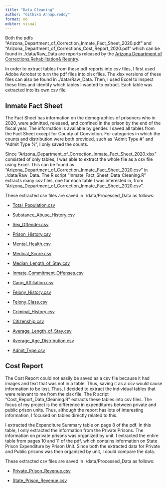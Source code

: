 ```yaml
---
title: "Data Cleaning"
author: "Githika Annapureddy"
format: md
editor: visual
---
```


Both the pdfs "Arizona_Department_of_Correction_Inmate_Fact_Sheet_2020.pdf" and "Arizona_Department_of_Corrections_Cost_Report_2020.pdf" which can be found in ./data/Raw_Data are reports released by the [Arizona Department of Corrections,](https://azlibrary.gov/sla/agency_histories/department-corrections)[Rehabilitation](https://corrections.az.gov/data-reports)[& Reentry](https://azlibrary.gov/sla/agency_histories/department-corrections).

In order to extract tables from these pdf reports into csv files, I first used Adobe Acrobat to turn the pdf files into xlsx files. The xlsx versions of these files can also be found in ./data/Raw_Data. Then, I used Excel to inspect these files and identify which tables I wanted to extract. Each table was extracted into its own csv file.

## Inmate Fact Sheet

The Fact Sheet has information on the demographics of prisoners who in 2020, were admitted, released, and confined in the prison by the end of the fiscal year. The information is available by gender. I saved all tables from the Fact Sheet except for County of Conviction. For categories in which the counts and distribution were both provided, such as "Admit Type \#" and "Admit Type %", I only saved the counts.

Since "Arizona_Department_of_Correction_Inmate_Fact_Sheet_2020.xlsx" consisted of only tables, I was able to extract the whole file as a csv file using Excel. This can be found as "Arizona_Department_of_Correction_Inmate_Fact_Sheet_2020.csv" in ./data/Raw_Data. The R script "Inmate_Fact_Sheet_Data_Cleaning.R" extracts many csv files, one for each table I was interested in, from "Arizona_Department_of_Correction_Inmate_Fact_Sheet_2020.csv".

These extracted csv files are saved in ./data/Processed_Data as follows:

-   [Total_Population.csv](https://github.com/githika99/stat_project/blob/main/Project1/data/Processed_Data/Total_Population.csv "Total_Population.csv")

-   [Substance_Abuse_History.csv](https://github.com/githika99/stat_project/blob/main/Project1/data/Processed_Data/Substance_Abuse_History.csv "Substance_Abuse_History.csv")

-   [Sex_Offender.csv](https://github.com/githika99/stat_project/blob/main/Project1/data/Processed_Data/Sex_Offender.csv "Sex_Offender.csv")

-   [Prison_History.csv](https://github.com/githika99/stat_project/blob/main/Project1/data/Processed_Data/Prison_History.csv "Prison_History.csv")

-   [Mental_Health.csv](https://github.com/githika99/stat_project/blob/main/Project1/data/Processed_Data/Mental_Health.csv "Mental_Health.csv")

-   [Medical_Score.csv](https://github.com/githika99/stat_project/blob/main/Project1/data/Processed_Data/Medical_Score.csv "Medical_Score.csv")

-   [Median_Length_of_Stay.csv](https://github.com/githika99/stat_project/blob/main/Project1/data/Processed_Data/Median_Length_of_Stay.csv "Median_Length_of_Stay.csv")

-   [Inmate_Commitment_Offenses.csv](https://github.com/githika99/stat_project/blob/main/Project1/data/Processed_Data/Inmate_Commitment_Offenses.csv "Inmate_Commitment_Offenses.csv")

-   [Gang_Affiliation.csv](https://github.com/githika99/stat_project/blob/main/Project1/data/Processed_Data/Gang_Affiliation.csv "Gang_Affiliation.csv")

-   [Felony_History.csv](https://github.com/githika99/stat_project/blob/main/Project1/data/Processed_Data/Felony_History.csv "Felony_History.csv")

-   [Felony_Class.csv](https://github.com/githika99/stat_project/blob/main/Project1/data/Processed_Data/Felony_Class.csv "Felony_Class.csv")

-   [Criminal_History.csv](https://github.com/githika99/stat_project/blob/main/Project1/data/Processed_Data/Criminal_History.csv "Criminal_History.csv")

-   [Citizenship.csv](https://github.com/githika99/stat_project/blob/main/Project1/data/Processed_Data/Citizenship.csv "Citizenship.csv")

-   [Average_Length_of_Stay.csv](https://github.com/githika99/stat_project/blob/main/Project1/data/Processed_Data/Average_Length_of_Stay.csv "Average_Length_of_Stay.csv")

-   [Average_Age_Distribution.csv](https://github.com/githika99/stat_project/blob/main/Project1/data/Processed_Data/Average_Age_Distribution.csv "Average_Age_Distribution.csv")

-   [Admit_Type.csv](https://github.com/githika99/stat_project/blob/main/Project1/data/Processed_Data/Admit_Type.csv "Admit_Type.csv")

## Cost Report

The Cost Report could not easily be saved as a csv file because it had images and text that was not in a table. Thus, saving it as a csv would cause information to be lost. Thus, I decided to extract the individual tables that were relevant to me from the xlsx file. The R script "Cost_Report_Data_Cleaning.R" extracts these tables into csv files. The focus of my project is the difference in expenditures between private and public prison units. Thus, although the report has lots of interesting information, I focused on tables directly related to this.

I extracted the Expenditure Summary table on page 8 of the pdf. In this table, I only extracted the information from the Private Prisons. The information on private prisons was organized by unit. I extracted the entire table from pages 10 and 11 of the pdf, which contains information on State Prison Expenditure by Prison Unit. Since both the extracted data for Private and Public prisons was then organized by unit, I could compare the data.

These extracted csv files are saved in ./data/Processed_Data as follows:

-   [Private_Prison_Revenue.csv](https://github.com/githika99/stat_project/blob/main/Project1/data/Processed_Data/Private_Prison_Revenue.csv "Private_Prison_Revenue.csv")

-   [State_Prison_Revenue.csv](https://github.com/githika99/stat_project/blob/main/Project1/data/Processed_Data/State_Prison_Revenue.csv "State_Prison_Revenue.csv")
